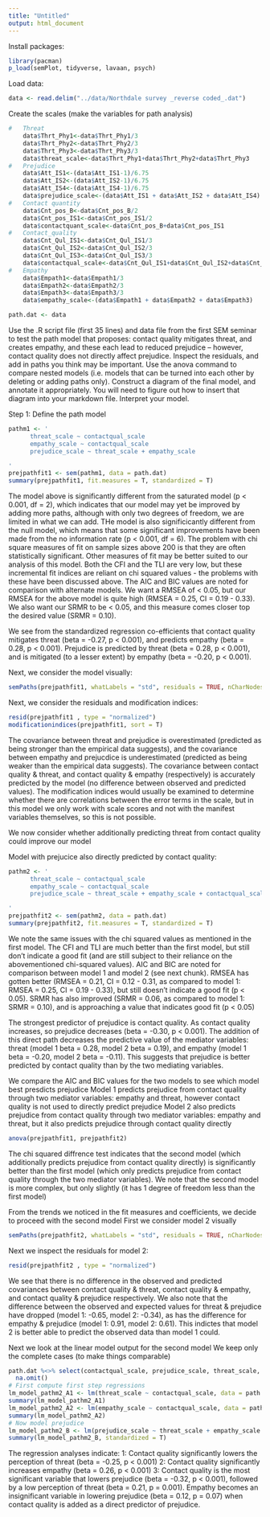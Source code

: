 ```yaml
---
title: "Untitled"
output: html_document
---
```

Install packages:
```r
library(pacman)
p_load(semPlot, tidyverse, lavaan, psych)
```
Load data:
```r
data <- read.delim("../data/Northdale survey _reverse coded_.dat")
```
Create the scales (make the variables for path analysis)
```r
#   Threat
    data$Thrt_Phy1<-data$Thrt_Phy1/3
    data$Thrt_Phy2<-data$Thrt_Phy2/3
    data$Thrt_Phy3<-data$Thrt_Phy3/3
    data$threat_scale<-data$Thrt_Phy1+data$Thrt_Phy2+data$Thrt_Phy3
#   Prejudice
    data$Att_IS1<-(data$Att_IS1-1)/6.75    
    data$Att_IS2<-(data$Att_IS2-1)/6.75  
    data$Att_IS4<-(data$Att_IS4-1)/6.75  
    data$prejudice_scale<-(data$Att_IS1 + data$Att_IS2 + data$Att_IS4)
#   Contact quantity
    data$Cnt_pos_B<-data$Cnt_pos_B/2
    data$Cnt_pos_IS1<-data$Cnt_pos_IS1/2
    data$contactquant_scale<-data$Cnt_pos_B+data$Cnt_pos_IS1
#   Contact_quality
    data$Cnt_Qul_IS1<-data$Cnt_Qul_IS1/3
    data$Cnt_Qul_IS2<-data$Cnt_Qul_IS2/3
    data$Cnt_Qul_IS3<-data$Cnt_Qul_IS3/3
    data$contactqual_scale<-data$Cnt_Qul_IS1+data$Cnt_Qul_IS2+data$Cnt_Qul_IS3
#   Empathy
    data$Empath1<-data$Empath1/3    
    data$Empath2<-data$Empath2/3
    data$Empath3<-data$Empath3/3
    data$empathy_scale<-(data$Empath1 + data$Empath2 + data$Empath3)
```
```r
path.dat <- data
```
Use the .R script file (first 35 lines) and data file from the first SEM seminar to test the path model that proposes: contact quality mitigates threat, and creates empathy, and these each lead to reduced prejudice – however, contact quality does not directly affect prejudice. Inspect the residuals, and add in paths you think may be important. Use the anova command to compare nested models (i.e. models that can be turned into each other by deleting or adding paths only). Construct a diagram of the final model, and annotate it appropriately. You will need to figure out how to insert that diagram into your markdown file. Interpret your model.

Step 1: Define the path model
```r
pathm1 <- '
      threat_scale ~ contactqual_scale
      empathy_scale ~ contactqual_scale
      prejudice_scale ~ threat_scale + empathy_scale 

'    
prejpathfit1 <- sem(pathm1, data = path.dat)
summary(prejpathfit1, fit.measures = T, standardized = T)   
```
The model above is significantly different from the saturated model (p < 0.001, df = 2), which indicates that our model may yet be improved by adding more paths, although with only two degrees of freedom, we are limited in what we can add. THe model is also significicantly different from the null model, which means that some significant improvements have been made from the no information rate (p < 0.001, df = 6). The problem with chi square measures of fit on sample sizes above 200 is that they are often statistically significant. Other measures of fit may be better suited to our analysis of this model. Both the CFI and the TLI are very low, but these incremental fit indices are reliant on chi squared values - the problems with these have been discussed above. The AIC and BIC values are noted for comparison with alternate models. We want a RMSEA of < 0.05, but our RMSEA for the above model is quite high (RMSEA = 0.25, CI = 0.19 - 0.33). We also want our SRMR to be < 0.05, and this measure comes closer top the desired value (SRMR = 0.10). 

We see from the standardized regression co-efficients that contact quality mitigates threat (beta = -0.27, p < 0.001), and predicts empathy (beta = 0.28, p < 0.001). Prejudice is predicted by threat (beta = 0.28, p < 0.001), and is mitigated (to a lesser extent) by empathy (beta = -0.20, p < 0.001).

Next, we consider the model visually:
```r
semPaths(prejpathfit1, whatLabels = "std", residuals = TRUE, nCharNodes = 15, sizeMan = 15, sizeMan2 = 5, shapeMan = "rectangle", edge.label.cex = .9, layout = "circle")
```

Next, we consider the residuals and modification indices:
```r
resid(prejpathfit1 , type = "normalized")
modificationindices(prejpathfit1, sort = T)

```
The covariance between threat and prejudice is overestimated (predicted as being stronger than the empirical data suggests), and the covariance between empathy and prejucdice is underestimated (predicted as being weaker than the empirical data suggests). The covariance between contact quality & threat, and contact quality & empathy (respectively) is accurately predicted by the model (no difference between observed and predicted values).
The modification indices would usually be examined to determine whether there are correlations between the error terms in the scale, but in this model we only work with scale scores and not with the manifest variables themselves, so this is not possible.

We now consider whether additionally predicting threat from contact quality could improve our model

Model with prejucice also directly predicted by contact quality:
```r
pathm2 <- '
      threat_scale ~ contactqual_scale
      empathy_scale ~ contactqual_scale
      prejudice_scale ~ threat_scale + empathy_scale + contactqual_scale

'    
prejpathfit2 <- sem(pathm2, data = path.dat)
summary(prejpathfit2, fit.measures = T, standardized = T)
```
We note the same issues with the chi squared values as mentioned in the first model. The CFI and TLI are much better than the first model, but still don't indicate a good fit (and are still subject to their reliance on the abovementioned chi-squared values). AIC and BIC are noted for comparison between model 1 and model 2 (see next chunk). RMSEA has gotten better (RMSEA = 0.21, CI = 0.12 - 0.31, as compared to model 1: RMSEA = 0.25, CI = 0.19 - 0.33), but still doesn't indicate a good fit (p < 0.05). SRMR has also improved (SRMR = 0.06, as compared to model 1: SRMR = 0.10), and is approaching a value that indicates good fit (p < 0.05)

The strongest predictor of prejudice is contact quality. As contact quality increases, so prejudice decreases (beta = -0.30, p < 0.001). The addition of this direct path decreases the predictive value of the mediator variables: threat (model 1 beta = 0.28, model 2 beta = 0.19), and empathy (model 1 beta = -0.20, model 2 beta = -0.11). This suggests that prejudice is better predicted by contact quality than by the two mediating variables. 

We compare the AIC and BIC values for the two models to see which model best presdicts prejudice
Model 1 predicts prejudice from contact quality through two mediator variables: empathy and threat, however contact quality is not used to directly predict prejudice
Model 2 also predicts prejudice from contact quality through two mediator variables: empathy and threat, but it also predicts prejudice through contact quality directly
```r
anova(prejpathfit1, prejpathfit2)
```
The chi squared diffrence test indicates that the second model (which additionally predicts prejudice from contact quality directly) is significantly better than the first model (which only predicts prejudice from contact quality through the two mediator variables). We note that the second model is more complex, but only slightly (it has 1 degree of freedom less than the first model)

From the trends we noticed in the fit measures and coefficients, we decide to proceed with the second model
First we consider model 2 visually
```r
semPaths(prejpathfit2, whatLabels = "std", residuals = TRUE, nCharNodes = 15, sizeMan = 15, sizeMan2 = 5, shapeMan = "rectangle", edge.label.cex = .9, layout = "circle")
```
Next we inspect the residuals for model 2:
```r
resid(prejpathfit2 , type = "normalized")
```
We see that there is no difference in the observed and predicted covariances between contact quality & threat, contact quality & empathy, and contact quality & prejudice respectively. We also note that the difference between the observed and expected values for threat & prejudice have dropped (model 1: -0.65, model 2: -0.34), as has the difference for empathy & prejudice (model 1: 0.91, model 2: 0.61). This indictes that model 2 is better able to predict the observed data than model 1 could.

Next we look at the linear model output for the second model
We keep only the complete cases (to make things comparable)
```r
path.dat %<>% select(contactqual_scale, prejudice_scale, threat_scale, empathy_scale) %>% 
  na.omit()
# First compute first step regressions
lm_model_pathm2_A1 <- lm(threat_scale ~ contactqual_scale, data = path.dat)
summary(lm_model_pathm2_A1)
lm_model_pathm2_A2 <- lm(empathy_scale ~ contactqual_scale, data = path.dat)
summary(lm_model_pathm2_A2)
# Now model prejudice
lm_model_pathm2_B <- lm(prejudice_scale ~ threat_scale + empathy_scale + contactqual_scale, data = path.dat)
summary(lm_model_pathm2_B, standardized = T)
```
The regression analyses indicate:
1: Contact quality significantly lowers the perception of threat (beta = -0.25, p < 0.001)
2: Contact quality significantly increases empathy (beta = 0.26, p < 0.001)
3: Contact quality is the most significant variable that lowers prejudice (beta = -0.32, p < 0.001), followed by a low perception of threat (beta = 0.21, p = 0.001). Empathy becomes an insignificant variable in lowering prejudice (beta = 0.12, p = 0.07) when contact quality is added as a direct predictor of prejudice.



